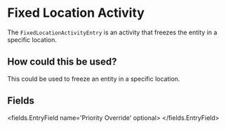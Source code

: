 
# Fixed Location Activity 

The `FixedLocationActivityEntry` is an activity that freezes the entity in a specific location.

## How could this be used?
This could be used to freeze an entity in a specific location.


## Fields

<fields.EntryField name='Priority Override' optional>
</fields.EntryField>
